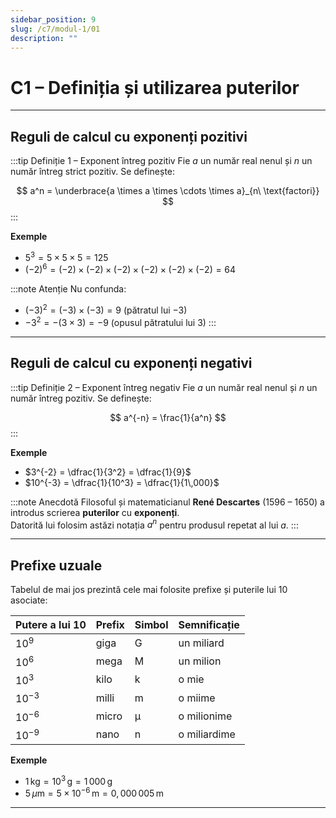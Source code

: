 ```yaml
---
sidebar_position: 9
slug: /c7/modul-1/01
description: ""
---
```


# C1 – Definiția și utilizarea puterilor

---

## Reguli de calcul cu exponenți pozitivi

:::tip Definiție 1 – Exponent întreg pozitiv
Fie $a$ un număr real nenul și $n$ un număr întreg strict pozitiv. Se definește:

$$
a^n = \underbrace{a \times a \times \cdots \times a}_{n\ \text{factori}}
$$
:::

**Exemple**
- $5^3 = 5 \times 5 \times 5 = 125$
- $(-2)^6 = (-2)\times(-2)\times(-2)\times(-2)\times(-2)\times(-2)=64$

:::note Atenție
Nu confunda:
- $(-3)^2 = (-3)\times(-3) = 9$  (pătratul lui $-3$)
- $-3^2 = -(3\times3) = -9$ (opusul pătratului lui $3$)
:::

---

## Reguli de calcul cu exponenți negativi

:::tip Definiție 2 – Exponent întreg negativ
Fie $a$ un număr real nenul și $n$ un număr întreg pozitiv. Se definește:

$$
a^{-n} = \frac{1}{a^n}
$$
:::

**Exemple**
- $3^{-2} = \dfrac{1}{3^2} = \dfrac{1}{9}$
- $10^{-3} = \dfrac{1}{10^3} = \dfrac{1}{1\,000}$

:::note Anecdotă
Filosoful și matematicianul **René Descartes** (1596 – 1650) a introdus scrierea **puterilor** cu **exponenți**.  
Datorită lui folosim astăzi notația $a^n$ pentru produsul repetat al lui $a$.
:::

---

## Prefixe uzuale

Tabelul de mai jos prezintă cele mai folosite prefixe și puterile lui 10 asociate:

| Putere a lui 10 | Prefix | Simbol | Semnificație |
|-----------------|-------|--------|--------------|
| $10^{9}$        | giga  | G      | un miliard   |
| $10^{6}$        | mega  | M      | un milion    |
| $10^{3}$        | kilo  | k      | o mie        |
| $10^{-3}$       | milli | m      | o miime      |
| $10^{-6}$       | micro | μ      | o milionime  |
| $10^{-9}$       | nano  | n      | o miliardime |

**Exemple**
- $1\,\text{kg} = 10^3\,\text{g} = 1\,000\,\text{g}$
- $5\,\mu\text{m} = 5 \times 10^{-6}\,\text{m} = 0{,}000\,005\,\text{m}$

---